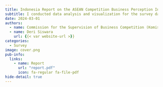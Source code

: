 ```yaml
---
title: Indonesia Report on the ASEAN Competition Business Perception Index(ACBPI)
subtitle: I conducted data analysis and visualization for the survey data.
date: 2024-03-01
authors:
  - name: Commission for the Supervision of Business Competition (Komisi Pengawas Persaingan Usaha) (KPPU), Indonesia.
  - name: Deri Siswara
    url: {{< var website-url >}}
categories:
  - Survey
image: cover.png
pub-info:
  links:
    - name: Report
      url: "report.pdf"
      icon: fa-regular fa-file-pdf
hide-detail: true
---
```

